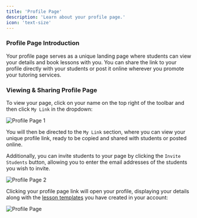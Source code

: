 ```yaml
---
title: 'Profile Page'
description: 'Learn about your profile page.'
icon: 'text-size'
---
```


### Profile Page Introduction

Your profile page serves as a unique landing page where students can view your details and book lessons with you. You can share the link to your profile directly with your students or post it online wherever you promote your tutoring services.

### Viewing & Sharing Profile Page

To view your page, click on your name on the top right of the toolbar and then click `My Link` in the dropdown:

![Profile Page 1](/images/profile-page-1.png)

You will then be directed to the `My Link` section, where you can view your unique profile link, ready to be copied and shared with students or posted online.

Additionally, you can invite students to your page by clicking the `Invite Students` button, allowing you to enter the email addresses of the students you wish to invite.

![Profile Page 2](/images/profile-page-2.png)

Clicking your profile page link will open your profile, displaying your details along with the [lesson templates](/templates/lesson-template-intro) you have created in your account:

![Profile Page](/images/profile-page.png)
